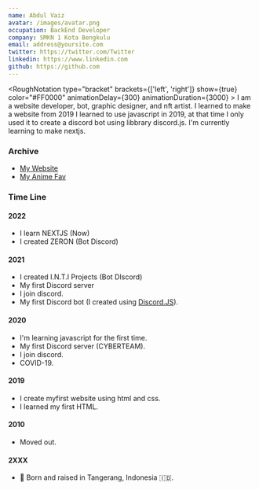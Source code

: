 ```yaml
---
name: Abdul Vaiz
avatar: /images/avatar.png
occupation: BackEnd Developer
company: SMKN 1 Kota Bengkulu
email: address@yoursite.com
twitter: https://twitter.com/Twitter
linkedin: https://www.linkedin.com
github: https://github.com
---
```


<RoughNotation
                type="bracket"
                brackets={['left', 'right']}
                show={true}
                color="#FF0000"
                animationDelay={300}
                animationDuration={3000}
              >
I am a website developer, bot, graphic designer, and nft artist. I learned to make a website from 2019
I learned to use javascript in 2019, at that time I only used it to create a discord bot using libbrary discord.js. I'm currently learning to make nextjs.
</RoughNotation>

### Archive

- [My Website](https://vahryiskandar.my.id)
- [My Anime Fav](/anime)

### Time Line

#### 2022

- I learn NEXTJS <RoughNotation type="underline" show={true} color="#FBCFE8" animationDelay={1500} animationDuration={3000} multiline={true} >(Now) </RoughNotation>
- I created ZERON (Bot Discord)

#### 2021

- I created I.N.T.I Projects (Bot DIscord)
- My first Discord server
- I join discord.
- My first Discord bot (I created using [Discord.JS](https://discord.js.org/)).

#### 2020

- I'm learning javascript for the first time.
- My first Discord server (CYBERTEAM).
- I join discord.
- COVID-19.

#### 2019

- I create myfirst website using html and css.
- I learned my first HTML.

#### 2010

- Moved out.

#### 2XXX

- 👶 Born and raised in Tangerang, Indonesia 🇮🇩.
